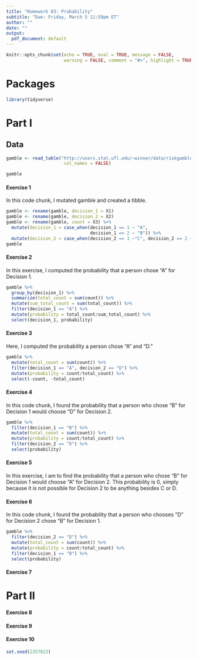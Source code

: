 ```yaml
---
title: "Homework 03: Probability"
subtitle: "Due: Friday, March 5 11:59pm ET"
author: ""
date: ""
output:
  pdf_document: default
---
```


```r
knitr::opts_chunk$set(echo = TRUE, eval = TRUE, message = FALSE, 
                      warning = FALSE, comment = "#>", highlight = TRUE)
```

# Packages

```r
library(tidyverse)
```

# Part I

## Data

```r
gamble <- read_table("http://users.stat.ufl.edu/~winner/data/riskgamble.dat",
                      col_names = FALSE)

gamble
```



#### Exercise 1

In this code chunk, I mutated gamble and created a tibble. 

```r
gamble <- rename(gamble, decision_1 = X1)
gamble <- rename(gamble, decision_2 = X2)
gamble <- rename(gamble, count = X3) %>%
  mutate(decision_1 = case_when(decision_1 == 1 ~ "A",
                                decision_1 == 2 ~ "B")) %>%
  mutate(decision_2 = case_when(decision_2 == 1 ~"C", decision_2 == 2 ~"D"))
gamble
```


#### Exercise 2

In this exercise, I computed the probability that a person chose "A" for 
Decision 1. 


```r
gamble %>%
  group_by(decision_1) %>%
  summarize(total_count = sum(count)) %>%
  mutate(sum_total_count = sum(total_count)) %>%
  filter(decision_1 == "A") %>%
  mutate(probability = total_count/sum_total_count) %>%
  select(decision_1, probability)
```

#### Exercise 3

Here, I computed the probability a person chose "A" and "D."


```r
gamble %>%
  mutate(total_count = sum(count)) %>%
  filter(decision_1 == "A", decision_2 == "D") %>%
  mutate(probability = count/total_count) %>%
  select(-count, -total_count)
```


#### Exercise 4

In this code chunk, I found the probability that a person who chose "B" for 
Decision 1 would choose "D" for Decision 2.

```r
gamble %>%
  filter(decision_1 == "B") %>%
  mutate(total_count = sum(count)) %>%
  mutate(probability = count/total_count) %>%
  filter(decision_2 == "D") %>%
  select(probability)
```


#### Exercise 5

In this exercise, I am to find the probability that a person who chose "B" for 
Decision 1 would choose "A" for Decision 2. This probability is 0, simply 
because it is not possible for Decision 2 to be anything besides C or D. 

#### Exercise 6

In this code chunk, I found the probability that a person who chooses "D" for 
Decision 2 chose "B" for Decision 1.

```r
gamble %>%
  filter(decision_2 == "D") %>%
  mutate(total_count = sum(count)) %>%
  mutate(probability = count/total_count) %>%
  filter(decision_1 == "B") %>%
  select(probability)
```


#### Exercise 7

# Part II

#### Exercise 8

#### Exercise 9

#### Exercise 10

```r
set.seed(2357822)
```

